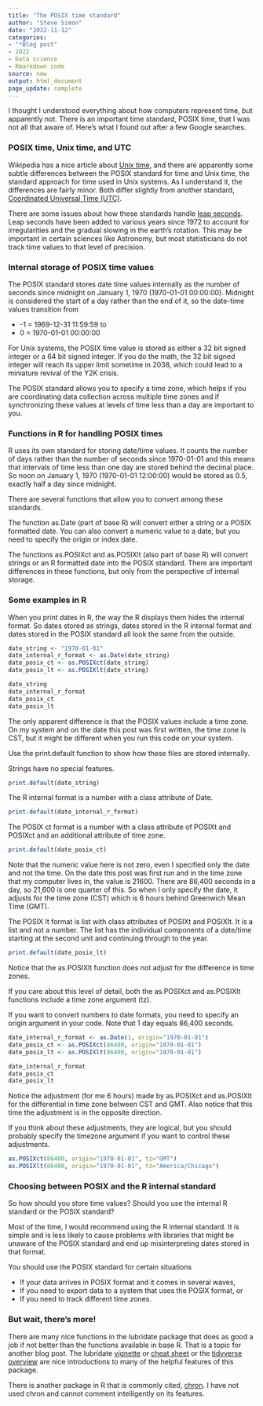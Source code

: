 ```yaml
---
title: "The POSIX time standard"
author: "Steve Simon"
date: "2022-11-12"
categories: 
- "*Blog post"
- 2022
- Data science
- Rmarkdown code
source: new
output: html_document
page_update: complete
---
```


I thought I understood everything about how computers represent time, but apparently not. There is an important time standard, POSIX time, that I was not all that aware of. Here's what I found out after a few Google searches.

### POSIX time, Unix time, and UTC

Wikipedia has a nice article about [Unix time][wik1], and there are apparently some subtle differences between the POSIX standard for time and Unix time, the standard approach for time used in Unix systems. As I understand it, the differences are fairly minor. Both differ slightly from another standard, [Coordinated Universal Time (UTC)][wik2].

[wik1]: https://en.wikipedia.org/wiki/Unix_time
[wik2]: https://en.wikipedia.org/wiki/Coordinated_Universal_Time

There are some issues about how these standards handle [leap seconds][wik3]. Leap seconds have been added to various years since 1972 to account for irregularities and the gradual slowing in the earth's rotation. This may be important in certain sciences like Astronomy, but most statisticians do not track time values to that level of precision.

[wik3]: https://en.wikipedia.org/wiki/Leap_second

### Internal storage of POSIX time values

The POSIX standard stores date time values internally as the number of seconds since midnight on January 1, 1970 (1970-01-01 00:00:00). Midnight is considered the start of a day rather than the end of it, so the date-time values transition from

+ -1 = 1969-12-31 11:59:59 to 
+ 0 = 1970-01-01 00:00:00

For Unix systems, the POSIX time value is stored as either a 32 bit signed integer or a 64 bit signed integer. If you do the math, the 32 bit signed integer will reach its upper limit sometime in 2038, which could lead to a miniature revival of the Y2K crisis.

The POSIX standard allows you to specify a time zone, which helps if you are coordinating data collection across multiple time zones and if synchronizing these values at levels of time less than a day are important to you.

### Functions in R for handling POSIX times

R uses its own standard for storing date/time values. It counts the number of days rather than the number of seconds since 1970-01-01 and this means that intervals of time less than one day are stored behind the decimal place. So noon on January 1, 1970 (1970-01-01 12:00:00) would be stored as 0.5, exactly half a day since midnight.

There are several functions that allow you to convert among these standards.

The function as.Date (part of base R) will convert either a string or a POSIX formatted date. You can also convert a numeric value to a date, but you need to specify the origin or index date.

The functions as.POSIXct and as.POSIXlt (also part of base R) will convert strings or an R formatted date into the POSIX standard. There are important differences in these functions, but only from the perspective of internal storage. 

### Some examples in R

When you print dates in R, the way the R displays them hides the internal format. So dates stored as strings, dates stored in the R internal format and dates stored in the POSIX standard all look the same from the outside.

```r
date_string <- "1970-01-01"
date_internal_r_format <- as.Date(date_string)
date_posix_ct <- as.POSIXct(date_string)
date_posix_lt <- as.POSIXlt(date_string)

date_string
date_internal_r_format
date_posix_ct
date_posix_lt
```

The only apparent difference is that the POSIX values include a time zone. On my system and on the date this post was first written, the time zone is CST, but it might be different when you run this code on your system.

Use the print.default function to show how these files are stored internally. 

Strings have no special features.

```r
print.default(date_string)
```

The R internal format is a number with a class attribute of Date.

```r
print.default(date_internal_r_format)
```

The POSIX ct format is a number with a class attribute of POSIXt and POSIXct and an additional attribute of time zone.

```r
print.default(date_posix_ct)
```

Note that the numeric value here is not zero, even I specified only the date and not the time. On the date this post was first run and in the time zone that my computer lives in, the value is 21600. There are 86,400 seconds in a day, so 21,600 is one quarter of this. So when I only specify the date, it adjusts for the time zone (CST) which is 6 hours behind Greenwich Mean Time (GMT).

The POSIX lt format is list with class attributes of POSIXt and POSIXlt. It is a list and not a number. The list has the individual components of a date/time starting at the second unit and continuing through to the year.

```r
print.default(date_posix_lt)
```

Notice that the as.POSIXlt function does not adjust for the difference in time zones.

If you care about this level of detail, both the as.POSIXct and as.POSIXlt functions include a time zone argument (tz).

If you want to convert numbers to date formats, you need to specify an origin argument in your code. Note that 1 day equals 86,400 seconds.

```r
date_internal_r_format <- as.Date(1, origin="1970-01-01")
date_posix_ct <- as.POSIXct(86400, origin="1970-01-01")
date_posix_lt <- as.POSIXlt(86400, origin="1970-01-01")

date_internal_r_format
date_posix_ct
date_posix_lt
```

Notice the adjustment (for me 6 hours) made by as.POSIXct and as.POSIXlt for the differential in time zone between CST and GMT. Also notice that this time the adjustment is in the opposite direction.

If you think about these adjustments, they are logical, but you should probably specify the timezone argument if you want to control these adjustments.

```r
as.POSIXct(86400, origin="1970-01-01", tz="GMT")
as.POSIXlt(86400, origin="1970-01-01", tz="America/Chicago")
```

### Choosing between POSIX and the R internal standard

So how should you store time values? Should you use the internal R standard or the POSIX standard?

Most of the time, I would recommend using the R internal standard. It is simple and is less likely to cause problems with libraries that might be unaware of the POSIX standard and end up misinterpreting dates stored in that format.

You should use the POSIX standard for certain situations

+ If your data arrives in POSIX format and it comes in several waves,
+ If you need to export data to a system that uses the POSIX format, or
+ If you need to track different time zones.

### But wait, there's more!

There are many nice functions in the lubridate package that does as good a job if not better than the functions available in base R. That is a topic for another blog post. The lubridate [vignette][lub1] or [cheat sheet][lub2] or the [tidyverse overview][lub3] are nice introductions to many of the helpful features of this package.

There is another package in R that is commonly cited, [chron][chr1]. I have not used chron and cannot comment intelligently on its features.

[chr1]: https://cran.r-project.org/package=chron

[lub1]: https://cran.r-project.org/web/packages/lubridate/vignettes/lubridate.html
[lub2]: https://github.com/rstudio/cheatsheets/blob/main/lubridate.pdf
[lub3]: https://lubridate.tidyverse.org/
